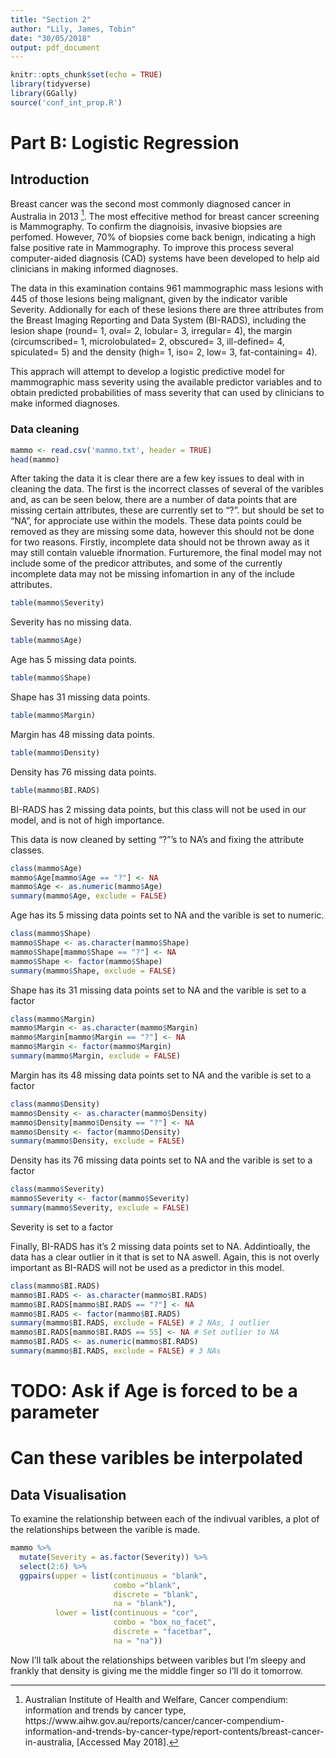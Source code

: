 ```yaml
---
title: "Section 2"
author: "Lily, James, Tobin"
date: "30/05/2018"
output: pdf_document
---
```


```r
knitr::opts_chunk$set(echo = TRUE)
library(tidyverse)
library(GGally)
source('conf_int_prop.R')
```

# Part B: Logistic Regression

## Introduction 
Breast cancer was the second most commonly diagnosed cancer in Australia in 2013 [^1]. The most effecitive method for breast cancer screening is Mammography. To confirm the diagnoisis, invasive biopsies are perfomed. However, 70% of biopsies come back benign, indicating a high false positive rate in Mammography. To improve this process several computer-aided diagnosis (CAD) systems have been developed to help aid clinicians in making informed diagnoses.

The data in this examination contains 961 mammographic mass lesions with 445 of those lesions being malignant, given by the indicator varible Severity. Addionally for each of these lesions there are three attributes from the Breast Imaging Reporting and Data System (BI-RADS), including the lesion shape (round= 1, oval= 2, lobular= 3, irregular= 4), the margin (circumscribed= 1, microlobulated= 2, obscured= 3, ill-defined= 4, spiculated= 5) and the density (high= 1, iso= 2, low= 3, fat-containing= 4). 

This apprach will attempt to develop a logistic predictive model for mammographic mass severity using the available predictor variables and to obtain predicted probabilities of mass severity that can used by clinicians to make informed diagnoses.


[^1]: Australian Institute of Health and Welfare, Cancer compendium: information and trends by cancer type, https://www.aihw.gov.au/reports/cancer/cancer-compendium-information-and-trends-by-cancer-type/report-contents/breast-cancer-in-australia,  [Accessed May 2018].

### Data cleaning


```r
mammo <- read.csv('mammo.txt', header = TRUE)
head(mammo)
```

After taking the data it is clear there are a few key issues to deal with in cleaning the data. The first is the incorrect classes of several of the varibles and, as can be seen below, there are a number of data points that are missing certain attributes, these are currently set to "?". but should be set to "NA", for approciate use within the models. These data points could be removed as they are missing some data, however this should not be done for two reasons. Firstly, incomplete data should not be thrown away as it may still contain valueble ifnormation. Furturemore, the final model may not include some of the predicor attributes, and some of the currently incomplete data may not be missing infomartion in any of the include attributes. 

```r
table(mammo$Severity)
```
Severity has no missing data.
```r
table(mammo$Age) 
```
Age has 5 missing data points.
```r
table(mammo$Shape) 
```
Shape has 31 missing data points.

```r
table(mammo$Margin)
```
Margin has 48 missing data points.

```r
table(mammo$Density) 
```
Density has 76 missing data points.

```r
table(mammo$BI.RADS)
```
BI-RADS has 2 missing data points, but this class will not be used in our model, and is not of high importance.


This data is now cleaned by setting "?"'s to NA's and fixing the attribute classes.
```r
class(mammo$Age)
mammo$Age[mammo$Age == "?"] <- NA
mammo$Age <- as.numeric(mammo$Age)
summary(mammo$Age, exclude = FALSE) 
```
Age has its 5 missing data points set to NA and the varible is set to numeric. 
```r
class(mammo$Shape)
mammo$Shape <- as.character(mammo$Shape)
mammo$Shape[mammo$Shape == "?"] <- NA
mammo$Shape <- factor(mammo$Shape)
summary(mammo$Shape, exclude = FALSE) 
```
Shape has its 31 missing data points set to NA and the varible is set to a factor 

```r
class(mammo$Margin)
mammo$Margin <- as.character(mammo$Margin)
mammo$Margin[mammo$Margin == "?"] <- NA
mammo$Margin <- factor(mammo$Margin)
summary(mammo$Margin, exclude = FALSE) 
```
Margin has its 48 missing data points set to NA and the varible is set to a factor 

```r
class(mammo$Density)
mammo$Density <- as.character(mammo$Density)
mammo$Density[mammo$Density == "?"] <- NA
mammo$Density <- factor(mammo$Density)
summary(mammo$Density, exclude = FALSE) 
```
Density has its 76 missing data points set to NA and the varible is set to a factor 

```r
class(mammo$Severity)
mammo$Severity <- factor(mammo$Severity)
summary(mammo$Severity, exclude = FALSE)
```
Severity is set to a factor 


Finally, BI-RADS has it's 2 missing data points set to NA. Addintioally, the data has a clear outlier in it that is set to NA aswell. Again, this is not overly important as BI-RADS will not be used as a predictor in this model.
```r
class(mammo$BI.RADS)
mammo$BI.RADS <- as.character(mammo$BI.RADS)
mammo$BI.RADS[mammo$BI.RADS == "?"] <- NA
mammo$BI.RADS <- factor(mammo$BI.RADS)
summary(mammo$BI.RADS, exclude = FALSE) # 2 NAs, 1 outlier
mammo$BI.RADS[mammo$BI.RADS == 55] <- NA # Set outlier to NA
mammo$BI.RADS <- as.numeric(mammo$BI.RADS) 
summary(mammo$BI.RADS, exclude = FALSE) # 3 NAs
```

# TODO: Ask if Age is forced to be a parameter 
# Can these varibles be interpolated

## Data Visualisation
To examine the relationship between each of the indivual varibles, a plot of the relationships between the varible is made. 
```r
mammo %>%
  mutate(Severity = as.factor(Severity)) %>%
  select(2:6) %>%
  ggpairs(upper = list(continuous = "blank",
                       combo ="blank",
                       discrete = "blank",
                       na = "blank"),
          lower = list(continuous = "cor",
                       combo = "box_no_facet",
                       discrete = "facetbar",
                       na = "na")) 
```

Now I'll talk about the relationships between varibles but I'm sleepy and frankly that density is giving me the middle finger so I'll do it tomorrow.

